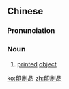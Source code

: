 ==Chinese==
{{zh-forms|type=21}}

===Pronunciation===
{{zh-pron
|m=yìnshuāpǐn
|c=jan3 caat3 ban2
|mn=ìn-soat-phín
|cat=n
}}

===Noun===
{{zh-noun|mw=件}}

# [[printed]] [[object]]

[[ko:印刷品]]
[[zh:印刷品]]
